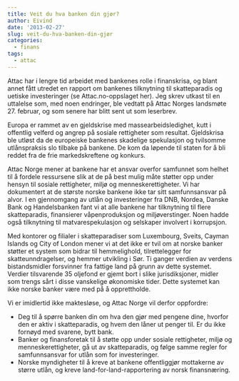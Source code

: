 ```yaml
---
title: Veit du hva banken din gjør?
author: Eivind
date: '2013-02-27'
slug: veit-du-hva-banken-din-gjør
categories:
  - finans
tags:
  - attac
---
```


Attac har i lengre tid arbeidet med bankenes rolle i finanskrisa, og blant annet fått utredet en rapport om bankenes tilknytning til skatteparadis og uetiske investeringer (se Attac.no-oppslaget her). Jeg skrev utkast til en uttalelse som, med noen endringer, ble vedtatt på Attac Norges landsmøte 27. februar, og som senere har blitt sent ut som leserbrev.

Europa er rammet av en gjeldskrise med massearbeidsledighet, kutt i offentlig velferd og angrep på sosiale rettigheter som resultat. Gjeldskrisa ble utløst da de europeiske bankenes skadelige spekulasjon og tvilsomme utlånspraksis slo tilbake på bankene. De kom da løpende til staten for å bli reddet fra de frie markedskreftene og konkurs.

Attac Norge mener at bankene har et ansvar overfor samfunnet som helhet til å fordele ressursene slik at de på best mulig måte støtter opp under hensyn til sosiale rettigheter, miljø og menneskerettigheter. Vi har dokumentert at de største norske bankene ikke tar sitt samfunnsansvar på alvor. I en gjennomgang av utlån og investeringer fra DNB, Nordea, Danske Bank og Handelsbanken fant vi at alle bankene har tilknytning til flere skatteparadis, finansierer våpenproduksjon og miljøverstinger. Noen hadde også tilknytning til matvarespekulasjon og selskaper involvert i korrupsjon.

Med kontorer og filialer i skatteparadiser som Luxembourg, Sveits, Cayman Islands og City of London mener vi at det ikke er tvil om at norske banker støtter et system som bidrar til hemmelighold, tilrettelegger for skatteunndragelser, og hemmer utvikling i Sør. Ti ganger verdien av verdens bistandsmidler forsvinner fra fattige land på grunn av dette systemet. Verdier tilsvarende 35 oljefond er gjemt bort i slike jurisdiksjoner, midler som trengs sårt i disse vanskelige økonomiske tider. Dette systemet kan ikke norske banker være med på å opprettholde.

Vi er imidlertid ikke maktesløse, og Attac Norge vil derfor oppfordre:

- Deg til å spørre banken din om hva den gjør med pengene dine, hvorfor den er aktiv i skatteparadis, og hvem den låner ut penger til. Er du ikke fornøyd med svarene, bytt bank.
- Banker og finansforetak til å støtte opp under sosiale rettigheter, miljø og menneskerettigheter, gå ut av skatteparadis, og følge samme regler for samfunnsansvar for utlån som for investeringer.
- Norske myndigheter til å kreve at bankene offentliggjør mottakerne av større utlån, og kreve land-for-land-rapportering av norsk finansnæring.
